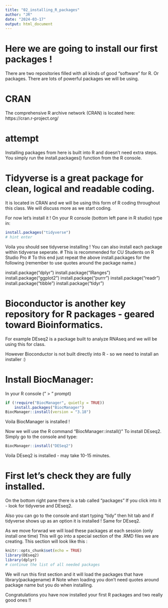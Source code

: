```yaml
---
title: "02_installing_R_packages"
author: "JR"
date: "2024-03-17"
output: html_document
---
```


# Here we are going to install our first packages !

There are two repositories filled with all kinds of good "software" for R. Or packages.
There are lots of powerful packages we will be using.

# CRAN
The comprehensive R archive network (CRAN) is located here:
https://cran.r-project.org/

# attempt

Installing packages from here is built into R and doesn't need extra steps.
You simply run the install.packages() function from the R console.

# Tidyverse is a great package for clean, logical and readable coding.
It is located in CRAN and we will be using this form of R coding throughout this class.
We will discuss more as we start coding.

For now let's install it !
On your R console (bottom left pane in R studio) type in:
```r

install.packages("tidyverse")
# hint enter

```
Voila you should see tidyverse installing !
You can also install each package within tidyverse seperate.
# This is recommended for CU Students on R Studio Pro
# To this end just repeat the above install.packages for the following
(remember to use quotes around the package name.)

install.package("dplyr")
install.package("IRanges")
install.package("ggplot2")
install.package("purrr")
install.package("readr")
install.package("tibble")
install.package("tidyr")

# Bioconductor is another key repository for R packages - geared toward Bioinformatics.
For example DEseq2 is a package built to analyze RNAseq and we will be using this for class.

However Bioconductor is not built directly into R - so we need to install an installer :)

# Install BiocManager:
In your R console (" > " prompt)
```r

if (!require("BiocManager", quietly = TRUE))
    install.packages("BiocManager")
BiocManager::install(version = "3.18")

```
Voila BiocManager is installed !

Now we will use the R command "BiocManager::install()" To install DEseq2.
Simply go to the console and type:

```r
BiocManager::install("DESeq2")
```
Voila DEseq2 is installed - may take 10-15 minutes.

# First let's check they are fully installed.
On the bottom right pane there is a tab called "packages" 
If you click into it - look for tidyverse and DEseq2.

Also you can go to the console and start typing "tidy" then hit tab and if tidyverse shows
up as an option it is installed ! Same for DEseq2.

As we move forwrad we will load these packages at each session (only install one time)
This will go into a special section of the .RMD files we are creating.
This section will look like this :


```r

knitr::opts_chunk$set(echo = TRUE)
library(DEseq2)
library(dplyr)
# continue the list of all needed packages

```
We will run this first section and it will load the packages that have library(packagename)
# Note when loading you don't need quotes around package name but you do when installing.

Congratulations you have now installed your first R packages and two really good ones !!



